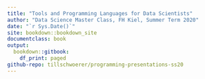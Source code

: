 ```yaml
---
title: "Tools and Programming Languages for Data Scientists"
author: "Data Science Master Class, FH Kiel, Summer Term 2020"
date: "`r Sys.Date()`"
site: bookdown::bookdown_site
documentclass: book
output:
  bookdown::gitbook:
    df_print: paged
github-repo: tillschwoerer/programming-presentations-ss20
---
```


